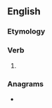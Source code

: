 ==English==

===Etymology===
{{suffix|en|wear|eth|nocat=1}}

===Verb===
{{head|en|verb form}}

# {{en-archaic third-person singular of|wear}}

===Anagrams===
* {{anagrams|en|a=aeehrtw|weather|whate'er|whereat|wreathe}}